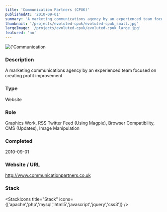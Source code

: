```yaml
---
title: 'Communication Partners (CPUK)'
publishedAt: '2010-09-01'
summary: 'A marketing communications agency by an experienced team focused on creating profit improvement'
thumbnail: '/projects/evoluted-cpuk/evoluted-cpuk_small.jpg'
largeImage: '/projects/evoluted-cpuk/evoluted-cpuk_large.jpg'
featured: 'no'
---
```


<div className="relative w-full h-[400px] sm:h-[600px] md:h-[760px] lg:h-[920px]">
  <Image
    alt={'Communication Partners (CPUK)'}
    src={'/projects/evoluted-cpuk/evoluted-cpuk.jpg'}
    sizes="(max-width: 640px) 100%, 100%"
    fill={true}
    priority
    style={{
      objectFit: 'contain'
    }}
  />
</div>

### Description

A marketing communications agency by an experienced team focused on creating profit improvement


### Type

Website

### Role

Graphics Work, RSS Twitter Feed (Using Magpie), Browser Compatibility, CMS (Updates), Image Manipulation

### Completed
2010-09-01

### Website / URL
http://www.communicationpartners.co.uk


### Stack

<StackIcons
  title="Stack"
  icons={['apache','php','mysql','html5','javascript','jquery','css3']}
  />
